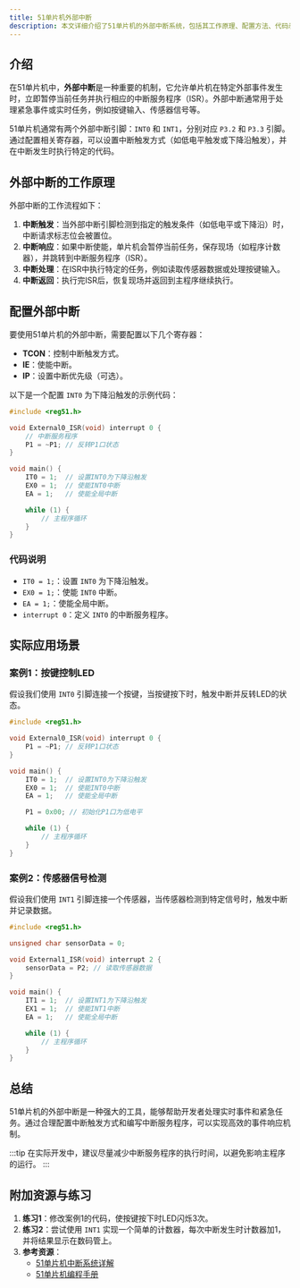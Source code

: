 ```yaml
---
title: 51单片机外部中断
description: 本文详细介绍了51单片机的外部中断系统，包括其工作原理、配置方法、代码示例以及实际应用场景。适合初学者学习和实践。
---
```


## 介绍

在51单片机中，**外部中断**是一种重要的机制，它允许单片机在特定外部事件发生时，立即暂停当前任务并执行相应的中断服务程序（ISR）。外部中断通常用于处理紧急事件或实时任务，例如按键输入、传感器信号等。

51单片机通常有两个外部中断引脚：`INT0` 和 `INT1`，分别对应 `P3.2` 和 `P3.3` 引脚。通过配置相关寄存器，可以设置中断触发方式（如低电平触发或下降沿触发），并在中断发生时执行特定的代码。

## 外部中断的工作原理

外部中断的工作流程如下：

1. **中断触发**：当外部中断引脚检测到指定的触发条件（如低电平或下降沿）时，中断请求标志位会被置位。
2. **中断响应**：如果中断使能，单片机会暂停当前任务，保存现场（如程序计数器），并跳转到中断服务程序（ISR）。
3. **中断处理**：在ISR中执行特定的任务，例如读取传感器数据或处理按键输入。
4. **中断返回**：执行完ISR后，恢复现场并返回到主程序继续执行。

## 配置外部中断

要使用51单片机的外部中断，需要配置以下几个寄存器：

- **TCON**：控制中断触发方式。
- **IE**：使能中断。
- **IP**：设置中断优先级（可选）。

以下是一个配置 `INT0` 为下降沿触发的示例代码：

```c
#include <reg51.h>

void External0_ISR(void) interrupt 0 {
    // 中断服务程序
    P1 = ~P1; // 反转P1口状态
}

void main() {
    IT0 = 1;  // 设置INT0为下降沿触发
    EX0 = 1;  // 使能INT0中断
    EA = 1;   // 使能全局中断

    while (1) {
        // 主程序循环
    }
}
```

### 代码说明

- `IT0 = 1;`：设置 `INT0` 为下降沿触发。
- `EX0 = 1;`：使能 `INT0` 中断。
- `EA = 1;`：使能全局中断。
- `interrupt 0`：定义 `INT0` 的中断服务程序。

## 实际应用场景

### 案例1：按键控制LED

假设我们使用 `INT0` 引脚连接一个按键，当按键按下时，触发中断并反转LED的状态。

```c
#include <reg51.h>

void External0_ISR(void) interrupt 0 {
    P1 = ~P1; // 反转P1口状态
}

void main() {
    IT0 = 1;  // 设置INT0为下降沿触发
    EX0 = 1;  // 使能INT0中断
    EA = 1;   // 使能全局中断

    P1 = 0x00; // 初始化P1口为低电平

    while (1) {
        // 主程序循环
    }
}
```

### 案例2：传感器信号检测

假设我们使用 `INT1` 引脚连接一个传感器，当传感器检测到特定信号时，触发中断并记录数据。

```c
#include <reg51.h>

unsigned char sensorData = 0;

void External1_ISR(void) interrupt 2 {
    sensorData = P2; // 读取传感器数据
}

void main() {
    IT1 = 1;  // 设置INT1为下降沿触发
    EX1 = 1;  // 使能INT1中断
    EA = 1;   // 使能全局中断

    while (1) {
        // 主程序循环
    }
}
```

## 总结

51单片机的外部中断是一种强大的工具，能够帮助开发者处理实时事件和紧急任务。通过合理配置中断触发方式和编写中断服务程序，可以实现高效的事件响应机制。

:::tip
在实际开发中，建议尽量减少中断服务程序的执行时间，以避免影响主程序的运行。
:::

## 附加资源与练习

1. **练习1**：修改案例1的代码，使按键按下时LED闪烁3次。
2. **练习2**：尝试使用 `INT1` 实现一个简单的计数器，每次中断发生时计数器加1，并将结果显示在数码管上。
3. **参考资源**：
   - [51单片机中断系统详解](https://example.com)
   - [51单片机编程手册](https://example.com)
